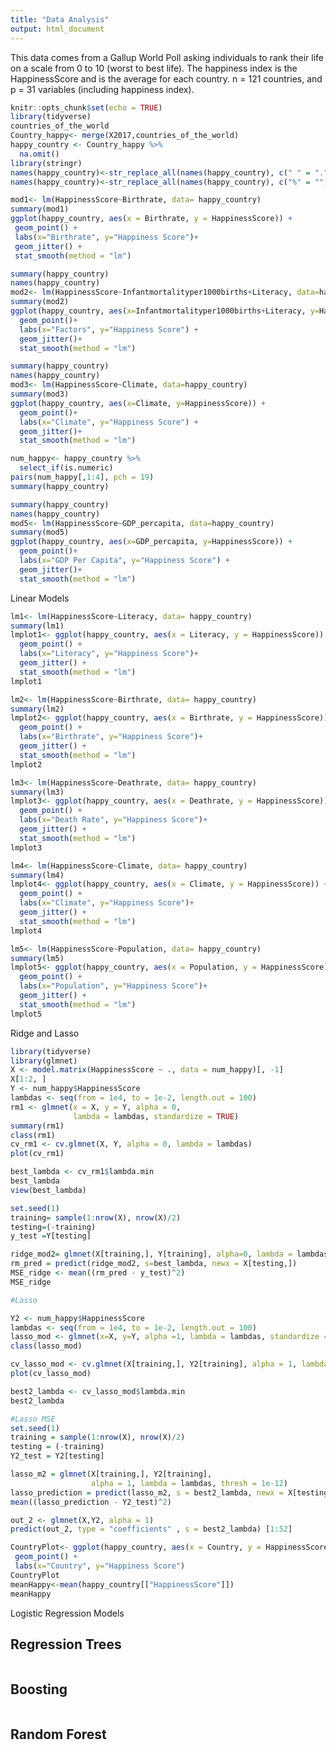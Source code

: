 ```yaml
---
title: "Data Analysis"
output: html_document
---
```



This data comes from a Gallup World Poll asking individuals to rank their life on a scale from 0 to 10 (worst to best life). The happiness index is the HappinessScore and is the average for each country. n = 121 countries, and p = 31 variables (including happiness index).


```r
knitr::opts_chunk$set(echo = TRUE)
library(tidyverse)
countries_of_the_world
Country_happy<- merge(X2017,countries_of_the_world)
happy_country <- Country_happy %>%
  na.omit()
library(stringr)
names(happy_country)<-str_replace_all(names(happy_country), c(" " = "." , "," = "" ))
names(happy_country)<-str_replace_all(names(happy_country), c("%" = "", "\\("="", "\\)"="", "\\."="", "\\$"="_"))
```

```r
mod1<- lm(HappinessScore~Birthrate, data= happy_country)
summary(mod1)
ggplot(happy_country, aes(x = Birthrate, y = HappinessScore)) +
 geom_point() +
 labs(x="Birthrate", y="Happiness Score")+
 geom_jitter() +
 stat_smooth(method = "lm")
```

```r
summary(happy_country)
names(happy_country)
mod2<- lm(HappinessScore~Infantmortalityper1000births+Literacy, data=happy_country)
summary(mod2)
ggplot(happy_country, aes(x=Infantmortalityper1000births+Literacy, y=HappinessScore)) +
  geom_point()+
  labs(x="Factors", y="Happiness Score") +
  geom_jitter()+
  stat_smooth(method = "lm")
```

```r
summary(happy_country)
names(happy_country)
mod3<- lm(HappinessScore~Climate, data=happy_country)
summary(mod3)
ggplot(happy_country, aes(x=Climate, y=HappinessScore)) +
  geom_point()+
  labs(x="Climate", y="Happiness Score") +
  geom_jitter()+
  stat_smooth(method = "lm")
```

```r
num_happy<- happy_country %>%
  select_if(is.numeric)
pairs(num_happy[,1:4], pch = 19)
summary(happy_country)
```

```r
summary(happy_country)
names(happy_country)
mod5<- lm(HappinessScore~GDP_percapita, data=happy_country)
summary(mod5)
ggplot(happy_country, aes(x=GDP_percapita, y=HappinessScore)) +
  geom_point()+
  labs(x="GDP Per Capita", y="Happiness Score") +
  geom_jitter()+
  stat_smooth(method = "lm")

```

Linear Models
```r
lm1<- lm(HappinessScore~Literacy, data= happy_country)
summary(lm1)
lmplot1<- ggplot(happy_country, aes(x = Literacy, y = HappinessScore)) + 
  geom_point() +
  labs(x="Literacy", y="Happiness Score")+
  geom_jitter() +
  stat_smooth(method = "lm")
lmplot1

lm2<- lm(HappinessScore~Birthrate, data= happy_country)
summary(lm2)
lmplot2<- ggplot(happy_country, aes(x = Birthrate, y = HappinessScore)) + 
  geom_point() +
  labs(x="Birthrate", y="Happiness Score")+
  geom_jitter() +
  stat_smooth(method = "lm")
lmplot2

lm3<- lm(HappinessScore~Deathrate, data= happy_country)
summary(lm3)
lmplot3<- ggplot(happy_country, aes(x = Deathrate, y = HappinessScore)) + 
  geom_point() +
  labs(x="Death Rate", y="Happiness Score")+
  geom_jitter() +
  stat_smooth(method = "lm")
lmplot3

lm4<- lm(HappinessScore~Climate, data= happy_country)
summary(lm4)
lmplot4<- ggplot(happy_country, aes(x = Climate, y = HappinessScore)) + 
  geom_point() +
  labs(x="Climate", y="Happiness Score")+
  geom_jitter() +
  stat_smooth(method = "lm")
lmplot4

lm5<- lm(HappinessScore~Population, data= happy_country)
summary(lm5)
lmplot5<- ggplot(happy_country, aes(x = Population, y = HappinessScore)) + 
  geom_point() +
  labs(x="Population", y="Happiness Score")+
  geom_jitter() +
  stat_smooth(method = "lm")
lmplot5
```

Ridge and Lasso

```r
library(tidyverse)
library(glmnet)
X <- model.matrix(HappinessScore ~ ., data = num_happy)[, -1]
X[1:2, ]
Y <- num_happy$HappinessScore
lambdas <- seq(from = 1e4, to = 1e-2, length.out = 100)
rm1 <- glmnet(x = X, y = Y, alpha = 0, 
              lambda = lambdas, standardize = TRUE)
summary(rm1)
class(rm1)
cv_rm1 <- cv.glmnet(X, Y, alpha = 0, lambda = lambdas)
plot(cv_rm1)

best_lambda <- cv_rm1$lambda.min
best_lambda
view(best_lambda)

set.seed(1)
training= sample(1:nrow(X), nrow(X)/2)
testing=(-training)
y_test =Y[testing]

ridge_mod2= glmnet(X[training,], Y[training], alpha=0, lambda = lambdas, thresh = 1e-12)
rm_pred = predict(ridge_mod2, s=best_lambda, newx = X[testing,])
MSE_ridge <- mean((rm_pred - y_test)^2)
MSE_ridge

#Lasso

Y2 <- num_happy$HappinessScore
lambdas <- seq(from = 1e4, to = 1e-2, length.out = 100)
lasso_mod <- glmnet(x=X, y=Y, alpha =1, lambda = lambdas, standardize = TRUE)
class(lasso_mod)

cv_lasso_mod <- cv.glmnet(X[training,], Y2[training], alpha = 1, lambda = lambdas)
plot(cv_lasso_mod)

best2_lambda <- cv_lasso_mod$lambda.min
best2_lambda

#Lasso MSE
set.seed(1)
training = sample(1:nrow(X), nrow(X)/2)
testing = (-training)
Y2_test = Y2[testing]

lasso_m2 = glmnet(X[training,], Y2[training], 
                  alpha = 1, lambda = lambdas, thresh = 1e-12)
lasso_prediction = predict(lasso_m2, s = best2_lambda, newx = X[testing,])
mean((lasso_prediction - Y2_test)^2)

out_2 <- glmnet(X,Y2, alpha = 1)
predict(out_2, type = "coefficients" , s = best2_lambda) [1:52]
```

```r
CountryPlot<- ggplot(happy_country, aes(x = Country, y = HappinessScore)) +
 geom_point() +
 labs(x="Country", y="Happiness Score")
CountryPlot
meanHappy<-mean(happy_country[["HappinessScore"]])
meanHappy
```

Logistic Regression Models

## Regression Trees

```r



```

## Boosting

```r

```

## Random Forest







